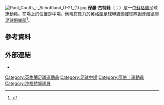 [[File:Paul_Coutts_-_Schottland_U-21_(1).jpg|thumb]]
'''保羅·古特絲'''（{{lang-en|Paul Coutts}}；{{bd|1988年|7月22日}}）是一位[[蘇格蘭|蘇格蘭]]足球運動員。在場上的位置是中場。他現在效力於[[英格蘭足球甲級聯賽|英格蘭足球甲級聯賽]]球隊[[謝菲爾德聯足球俱樂部|謝菲爾德聯足球俱樂部]]<ref>{{cite news|title=Sheffield United: Derby's Paul Coutts & Kieron Freeman join|url=http://www.bbc.co.uk/sport/0/football/30957609|accessdate=26 January 2015|publisher=BBC Sport|date=23 January 2015|archive-date=2015-01-26|archive-url=https://web.archive.org/web/20150126161952/http://www.bbc.co.uk/sport/0/football/30957609|dead-url=no}}</ref>。

==參考資料==
{{Reflist}}

==外部連結==
{{Commons category|Paul Coutts}}
*{{soccerbase|49664}}

{{DEFAULTSORT:Coutts, Paul}}
[[Category:英格蘭足球運動員|Category:英格蘭足球運動員]]
[[Category:足球中場|Category:足球中場]]
[[Category:阿伯丁運動員|Category:阿伯丁運動員]]
[[Category:沙福特城球員|Category:沙福特城球員]]
{{Sport-bio-stub}}